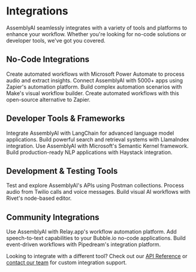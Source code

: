 # Integrations

AssemblyAI seamlessly integrates with a variety of tools and platforms to enhance your workflow. Whether you're looking for no-code solutions or developer tools, we've got you covered.

## No-Code Integrations

<CardGroup>
  <Card
    title="Power Automate"
    icon="bolt"
    href="/docs/integrations/power-automate"
  >
    Create automated workflows with Microsoft Power Automate to process audio
    and extract insights.
  </Card>
  <Card title="Zapier" icon="bolt-lightning" href="/docs/integrations/zapier">
    Connect AssemblyAI with 5000+ apps using Zapier's automation platform.
  </Card>
  <Card
    title="Make (Integromat)"
    icon="arrows-repeat"
    href="/docs/integrations/make"
  >
    Build complex automation scenarios with Make's visual workflow builder.
  </Card>
  <Card
    title="Activepieces"
    icon="puzzle-piece"
    href="/docs/integrations/activepieces"
  >
    Create automated workflows with this open-source alternative to Zapier.
  </Card>
</CardGroup>

## Developer Tools & Frameworks

<CardGroup>
  <Card
    title="LangChain"
    icon="link-simple"
    href="/docs/integrations/langchain"
  >
    Integrate AssemblyAI with LangChain for advanced language model
    applications.
  </Card>
  <Card title="LlamaIndex" icon="database" href="/docs/integrations/llamaindex">
    Build powerful search and retrieval systems with LlamaIndex integration.
  </Card>
  <Card
    title="Semantic Kernel"
    icon="microchip"
    href="/docs/integrations/semantic-kernel"
  >
    Use AssemblyAI with Microsoft's Semantic Kernel framework.
  </Card>
  <Card
    title="Haystack"
    icon="magnifying-glass"
    href="/docs/integrations/haystack"
  >
    Build production-ready NLP applications with Haystack integration.
  </Card>
</CardGroup>

## Development & Testing Tools

<CardGroup>
  <Card
    title="Postman"
    icon="fa-solid fa-user-astronaut"
    href="/docs/integrations/postman"
  >
    Test and explore AssemblyAI's APIs using Postman collections.
  </Card>
  <Card title="Twilio" icon="phone" href="/docs/integrations/twilio">
    Process audio from Twilio calls and voice messages.
  </Card>
  <Card title="Rivet" icon="square-r" href="/docs/integrations/rivet">
    Build visual AI workflows with Rivet's node-based editor.
  </Card>
</CardGroup>

## Community Integrations

<CardGroup>
  <Card
    title="Relay.app"
    icon="users"
    href="https://www.relay.app/apps/assemblyai/integrations"
  >
    Use AssemblyAI with Relay.app's workflow automation platform.
  </Card>
  <Card
    title="Bubble"
    icon="circle-b"
    href="https://bubble.io/plugin/assemblyai-realtime-transcription-1666200218972x408222199372578800"
  >
    Add speech-to-text capabilities to your Bubble.io no-code applications.
  </Card>
  <Card
    title="Pipedream"
    icon="square-p"
    href="https://pipedream.com/apps/assemblyai"
  >
    Build event-driven workflows with Pipedream's integration platform.
  </Card>
</CardGroup>

Looking to integrate with a different tool? Check out our [API Reference](/api-reference) or [contact our team](https://www.assemblyai.com/contact) for custom integration support.
